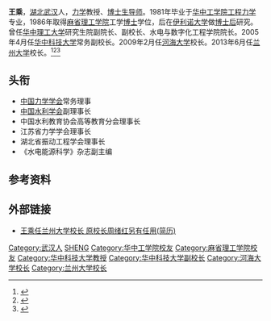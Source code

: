 '''王乘'''{{BD|1957年|10月}}，[[湖北|湖北]][[武汉|武汉]]人，[[力学|力学]]教授、[[博士生导师|博士生导师]]。1981年毕业于[[华中工学院|华中工学院]][[工程力学|工程力学]]专业，1986年取得[[麻省理工学院|麻省理工学院]]工学[[博士|博士]]学位，后在[[伊利诺大学|伊利诺大学]]做[[博士后|博士后]]研究。曾任[[华中理工大学|华中理工大学]]研究生院副院长、副校长、水电与数字化工程学院院长。2005年4月任[[华中科技大学|华中科技大学]]常务副校长。2009年2月任[[河海大学|河海大学]]校长。2013年6月任[[兰州大学|兰州大学]]校长。<ref >{{cite web |url=http://china.huanqiu.com/hot/2013-06/4059388.html |language= |title=王乘任兰州大学校长 原校长周绪红另有任用 |publisher=人民网 |date=2013-06-25 |accessdate= |archive-date=2016-10-11 |archive-url=https://web.archive.org/web/20161011223953/http://china.huanqiu.com/hot/2013-06/4059388.html |dead-url=no }}</ref><ref>{{cite web |url=http://gansu.gscn.com.cn/system/2013/06/25/010379099.shtml |language= |title=王乘任兰州大学校长 |publisher=中国甘肃网-西部商报 |date=2013-06-25 |accessdate= |archive-url=https://web.archive.org/web/20130912212930/http://gansu.gscn.com.cn/system/2013/06/25/010379099.shtml |archive-date=2013-09-12 |dead-url=yes }}</ref><ref >{{cite web |url=http://news.sciencenet.cn/htmlnews/2013/6/279308.shtm?id=279308 |language= |title=王乘任兰州大学校长 |publisher=光明日报 |date=2013-06-25 |accessdate= |archive-date=2016-10-11 |archive-url=https://web.archive.org/web/20161011232734/http://news.sciencenet.cn/htmlnews/2013/6/279308.shtm?id=279308 |dead-url=no }}</ref>

== 头衔 ==
*[[中国力学学会|中国力学学会]]常务理事
*[[中国水利学会|中国水利学会]]副理事长
*中国水利教育协会高等教育分会理事长
*江苏省力学学会理事长
*湖北省振动工程学会理事长
*《水电能源科学》杂志副主编

== 参考资料 ==
{{reflist}}

== 外部链接 ==
*[http://politics.people.com.cn/n/2013/0625/c1001-21956254.html 王乘任兰州大学校长 原校长周绪红另有任用(简历)] {{Wayback|url=http://politics.people.com.cn/n/2013/0625/c1001-21956254.html |date=20160311162155 }}

{{start box}}
{{s-edu}}
{{s-before|[[周绪红|周绪红]]}}
{{s-title|兰州大学校长|2013年6月24日-2017年12月19日}}
{{s-after|[[严纯华|严纯华]]}}
{{end box}}

{{DEFAULTSORT:W王}}
[[Category:武汉人|Category:武汉人]]
[[Category:王姓|SHENG]]
[[Category:华中工学院校友|Category:华中工学院校友]]
[[Category:麻省理工学院校友|Category:麻省理工学院校友]]
[[Category:华中科技大学教授|Category:华中科技大学教授]]
[[Category:华中科技大学副校长|Category:华中科技大学副校长]]
[[Category:河海大学校长|Category:河海大学校长]]
[[Category:兰州大学校长|Category:兰州大学校长]]